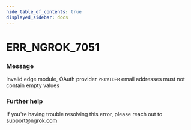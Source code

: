 ```yaml
---
hide_table_of_contents: true
displayed_sidebar: docs
---
```



# ERR_NGROK_7051

### Message
Invalid edge module, OAuth provider `PROVIDER` email addresses must not contain empty values

<ErrorDetails error='err_ngrok_7051' />


### Further help
If you're having trouble resolving this error, please reach out to [support@ngrok.com](mailto:support@ngrok.com?subject=Help%20with%20ERR_NGROK_7051)

